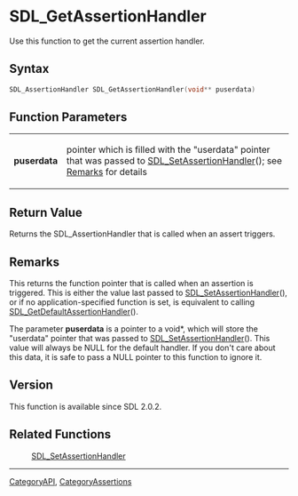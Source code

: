 
<!-- #*^*^*^*^*See http://wiki.libsdl.org/moin.cgi/SGFunctions for details on editing this page*^*^*^*^* -->


= SDL_GetAssertionHandler =
Use this function to get the current assertion handler.




== Syntax ==
<syntaxhighlight lang='c++'>
SDL_AssertionHandler SDL_GetAssertionHandler(void** puserdata)
</syntaxhighlight>


== Function Parameters ==
{|
|'''puserdata'''
|pointer which is filled with the "userdata" pointer that was passed to [[SDL_SetAssertionHandler]](); see [[#Remarks|Remarks]] for details
|}


== Return Value ==
Returns the SDL_AssertionHandler that is called when an assert triggers.



== Remarks ==
This returns the function pointer that is called when an assertion is triggered. This is either the value last passed to [[SDL_SetAssertionHandler]](), or if no application-specified function is set, is equivalent to calling [[SDL_GetDefaultAssertionHandler]]().

The parameter '''puserdata''' is a pointer to a void*, which will store the "userdata" pointer that was passed to [[SDL_SetAssertionHandler]](). This value will always be NULL for the default handler. If you don't care about this data, it is safe to pass a NULL pointer to this function to ignore it.

== Version ==
This function is available since SDL 2.0.2.

== Related Functions ==
:[[SDL_SetAssertionHandler]]

----
[[CategoryAPI]], [[CategoryAssertions]]
<!-- #See the Style Guide for instructions on editing the footer. -->
